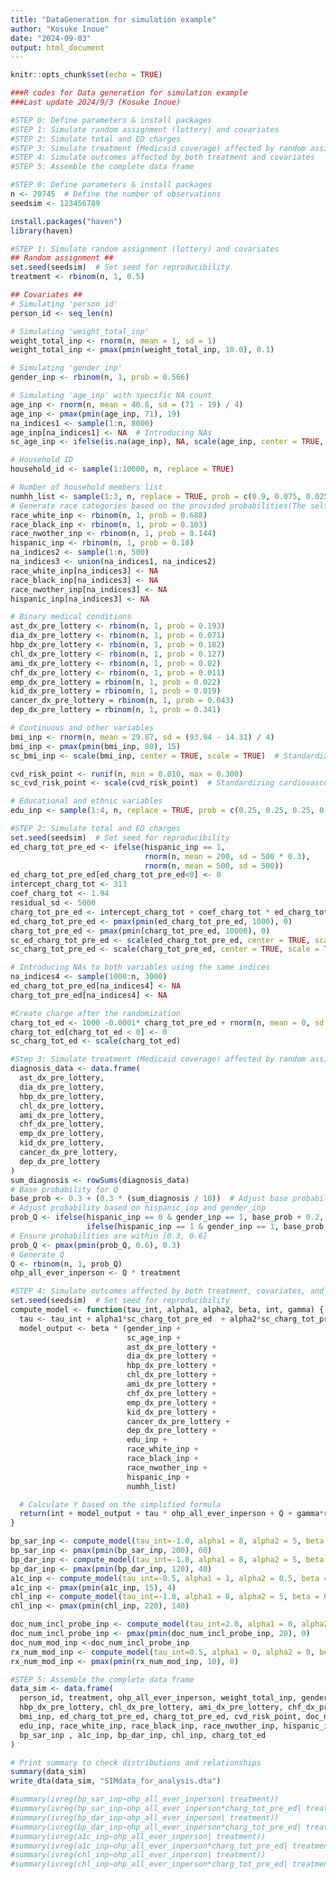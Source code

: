```yaml
---
title: "DataGeneration for simulation example"
author: "Kosuke Inoue"
date: "2024-09-03"
output: html_document
---
```


```r
knitr::opts_chunk$set(echo = TRUE)
```

```r
###R codes for Data generation for simulation example
###Last update 2024/9/3 (Kosuke Inoue)

#STEP 0: Define parameters & install packages
#STEP 1: Simulate random assignment (lottery) and covariates
#STEP 2: Simulate total and ED charges 
#STEP 3: Simulate treatment (Medicaid coverage) affected by random assignment
#STEP 4: Simulate outcomes affected by both treatment and covariates
#STEP 5: Assemble the complete data frame
```

```r
#STEP 0: Define parameters & install packages
n <- 20745  # Define the number of observations
seedsim <- 123456789

install.packages("haven")
library(haven)
```

```r
#STEP 1: Simulate random assignment (lottery) and covariates
## Random assignment ##
set.seed(seedsim)  # Set seed for reproducibility
treatment <- rbinom(n, 1, 0.5)

## Covariates ##
# Simulating 'person_id'
person_id <- seq_len(n)

# Simulating 'weight_total_inp'
weight_total_inp <- rnorm(n, mean = 1, sd = 1)
weight_total_inp <- pmax(pmin(weight_total_inp, 10.0), 0.1)

# Simulating 'gender_inp'
gender_inp <- rbinom(n, 1, prob = 0.566)

# Simulating 'age_inp' with specific NA count
age_inp <- rnorm(n, mean = 40.8, sd = (71 - 19) / 4)
age_inp <- pmax(pmin(age_inp, 71), 19)
na_indices1 <- sample(1:n, 8000)
age_inp[na_indices1] <- NA  # Introducing NAs
sc_age_inp <- ifelse(is.na(age_inp), NA, scale(age_inp, center = TRUE, scale = TRUE))

# Household ID
household_id <- sample(1:10000, n, replace = TRUE)  

# Number of household members list
numhh_list <- sample(1:3, n, replace = TRUE, prob = c(0.9, 0.075, 0.025))
# Generate race categories based on the provided probabilities(The self-reported race & ethnicity categories were not exclusive because participants reported as many races and ethnic groups as they wished. )
race_white_inp <- rbinom(n, 1, prob = 0.688) 
race_black_inp <- rbinom(n, 1, prob = 0.103) 
race_nwother_inp <- rbinom(n, 1, prob = 0.144) 
hispanic_inp <- rbinom(n, 1, prob = 0.18)
na_indices2 <- sample(1:n, 500)
na_indices3 <- union(na_indices1, na_indices2)
race_white_inp[na_indices3] <- NA
race_black_inp[na_indices3] <- NA
race_nwother_inp[na_indices3] <- NA
hispanic_inp[na_indices3] <- NA

# Binary medical conditions
ast_dx_pre_lottery <- rbinom(n, 1, prob = 0.193)
dia_dx_pre_lottery <- rbinom(n, 1, prob = 0.071)
hbp_dx_pre_lottery <- rbinom(n, 1, prob = 0.182)
chl_dx_pre_lottery <- rbinom(n, 1, prob = 0.127)
ami_dx_pre_lottery <- rbinom(n, 1, prob = 0.02)
chf_dx_pre_lottery <- rbinom(n, 1, prob = 0.011)
emp_dx_pre_lottery = rbinom(n, 1, prob = 0.022)
kid_dx_pre_lottery = rbinom(n, 1, prob = 0.019)
cancer_dx_pre_lottery = rbinom(n, 1, prob = 0.043)
dep_dx_pre_lottery = rbinom(n, 1, prob = 0.341)

# Continuous and other variables
bmi_inp <- rnorm(n, mean = 29.87, sd = (93.94 - 14.31) / 4)
bmi_inp <- pmax(pmin(bmi_inp, 80), 15)
sc_bmi_inp <- scale(bmi_inp, center = TRUE, scale = TRUE)  # Standardizing BMI

cvd_risk_point <- runif(n, min = 0.010, max = 0.300)
sc_cvd_risk_point <- scale(cvd_risk_point)  # Standardizing cardiovascular risk point

# Educational and ethnic variables
edu_inp <- sample(1:4, n, replace = TRUE, prob = c(0.25, 0.25, 0.25, 0.25))
```

```r
#STEP 2: Simulate total and ED charges 
set.seed(seedsim)  # Set seed for reproducibility
ed_charg_tot_pre_ed <- ifelse(hispanic_inp == 1,
                              rnorm(n, mean = 200, sd = 500 * 0.3),  
                              rnorm(n, mean = 500, sd = 500))
ed_charg_tot_pre_ed[ed_charg_tot_pre_ed<0] <- 0
intercept_charg_tot <- 313
coef_charg_tot <- 1.94
residual_sd <- 5000
charg_tot_pre_ed <- intercept_charg_tot + coef_charg_tot * ed_charg_tot_pre_ed + rnorm(n, mean = 0, sd = residual_sd)
ed_charg_tot_pre_ed <- pmax(pmin(ed_charg_tot_pre_ed, 1000), 0)
charg_tot_pre_ed <- pmax(pmin(charg_tot_pre_ed, 10000), 0)
sc_ed_charg_tot_pre_ed <- scale(ed_charg_tot_pre_ed, center = TRUE, scale = TRUE)  # After NA introduction
sc_charg_tot_pre_ed <- scale(charg_tot_pre_ed, center = TRUE, scale = TRUE)        # After NA introduction

# Introducing NAs to both variables using the same indices
na_indices4 <- sample(1000:n, 3000)
ed_charg_tot_pre_ed[na_indices4] <- NA
charg_tot_pre_ed[na_indices4] <- NA

#Create charge after the randomization
charg_tot_ed <- 1000 -0.0001* charg_tot_pre_ed + rnorm(n, mean = 0, sd = residual_sd)
charg_tot_ed[charg_tot_ed < 0] <- 0
sc_charg_tot_ed <- scale(charg_tot_ed)
```


```r
#Step 3: Simulate treatment (Medicaid coverage) affected by random assignment
diagnosis_data <- data.frame(
  ast_dx_pre_lottery,
  dia_dx_pre_lottery,
  hbp_dx_pre_lottery,
  chl_dx_pre_lottery,
  ami_dx_pre_lottery,
  chf_dx_pre_lottery,
  emp_dx_pre_lottery,
  kid_dx_pre_lottery,
  cancer_dx_pre_lottery,
  dep_dx_pre_lottery
)
sum_diagnosis <- rowSums(diagnosis_data)
# Base probability for Q
base_prob <- 0.3 + (0.3 * (sum_diagnosis / 10))  # Adjust base probability by scaled sum of diagnostics
# Adjust probability based on hispanic_inp and gender_inp
prob_Q <- ifelse(hispanic_inp == 0 & gender_inp == 1, base_prob + 0.2,
                 ifelse(hispanic_inp == 1 & gender_inp == 1, base_prob + 0.1, base_prob))
# Ensure probabilities are within [0.3, 0.6]
prob_Q <- pmax(pmin(prob_Q, 0.6), 0.3)
# Generate Q
Q <- rbinom(n, 1, prob_Q)
ohp_all_ever_inperson <- Q * treatment
```


```r
#STEP 4: Simulate outcomes affected by both treatment, covariates, and interaction with charges
set.seed(seedsim)  # Set seed for reproducibility
compute_model <- function(tau_int, alpha1, alpha2, beta, int, gamma) {
  tau <- tau_int + alpha1*sc_charg_tot_pre_ed  + alpha2*sc_charg_tot_pre_ed*sc_ed_charg_tot_pre_ed 
  model_output <- beta * (gender_inp + 
                          sc_age_inp + 
                          ast_dx_pre_lottery + 
                          dia_dx_pre_lottery + 
                          hbp_dx_pre_lottery + 
                          chl_dx_pre_lottery + 
                          ami_dx_pre_lottery + 
                          chf_dx_pre_lottery + 
                          emp_dx_pre_lottery + 
                          kid_dx_pre_lottery + 
                          cancer_dx_pre_lottery + 
                          dep_dx_pre_lottery + 
                          edu_inp + 
                          race_white_inp + 
                          race_black_inp + 
                          race_nwother_inp + 
                          hispanic_inp + 
                          numhh_list)

  # Calculate Y based on the simplified formula
  return(int + model_output + tau * ohp_all_ever_inperson + Q + gamma*rnorm(n))
}

bp_sar_inp <- compute_model(tau_int=-1.0, alpha1 = 8, alpha2 = 5, beta = 0.05, int = 160, gamma=10)
bp_sar_inp <- pmax(pmin(bp_sar_inp, 200), 60)
bp_dar_inp <- compute_model(tau_int=-1.0, alpha1 = 8, alpha2 = 5, beta = 0.05, int = 85, gamma=10)
bp_dar_inp <- pmax(pmin(bp_dar_inp, 120), 40)
a1c_inp <- compute_model(tau_int=-0.5, alpha1 = 1, alpha2 = 0.5, beta = 0.01, int = 6.0, gamma=2)
a1c_inp <- pmax(pmin(a1c_inp, 15), 4)
chl_inp <- compute_model(tau_int=-1.0, alpha1 = 8, alpha2 = 5, beta = 0.1, int = 200, gamma=10)
chl_inp <- pmax(pmin(chl_inp, 220), 140)

doc_num_incl_probe_inp <- compute_model(tau_int=2.0, alpha1 = 0, alpha2 = 0, beta = 0.1, int = 7, gamma=4)
doc_num_incl_probe_inp <- pmax(pmin(doc_num_incl_probe_inp, 20), 0)
doc_num_mod_inp <-doc_num_incl_probe_inp
rx_num_mod_inp <- compute_model(tau_int=0.5, alpha1 = 0, alpha2 = 0, beta = 0.1, int = 3, gamma=2)
rx_num_mod_inp <- pmax(pmin(rx_num_mod_inp, 10), 0)
```

```r
#STEP 5: Assemble the complete data frame
data_sim <- data.frame(
  person_id, treatment, ohp_all_ever_inperson, weight_total_inp, gender_inp, age_inp, ast_dx_pre_lottery, dia_dx_pre_lottery,
  hbp_dx_pre_lottery, chl_dx_pre_lottery, ami_dx_pre_lottery, chf_dx_pre_lottery, emp_dx_pre_lottery, kid_dx_pre_lottery, cancer_dx_pre_lottery, dep_dx_pre_lottery, 
  bmi_inp, ed_charg_tot_pre_ed, charg_tot_pre_ed, cvd_risk_point, doc_num_incl_probe_inp,doc_num_mod_inp,  rx_num_mod_inp, 
  edu_inp, race_white_inp, race_black_inp, race_nwother_inp, hispanic_inp, numhh_list, household_id,
  bp_sar_inp , a1c_inp, bp_dar_inp, chl_inp, charg_tot_ed
)

# Print summary to check distributions and relationships
summary(data_sim)
write_dta(data_sim, "SIMdata_for_analysis.dta")

#summary(ivreg(bp_sar_inp~ohp_all_ever_inperson| treatment))
#summary(ivreg(bp_sar_inp~ohp_all_ever_inperson*charg_tot_pre_ed| treatment*charg_tot_pre_ed))
#summary(ivreg(bp_dar_inp~ohp_all_ever_inperson| treatment))
#summary(ivreg(bp_dar_inp~ohp_all_ever_inperson*charg_tot_pre_ed| treatment*charg_tot_pre_ed))
#summary(ivreg(a1c_inp~ohp_all_ever_inperson| treatment))
#summary(ivreg(a1c_inp~ohp_all_ever_inperson*charg_tot_pre_ed| treatment*charg_tot_pre_ed))
#summary(ivreg(chl_inp~ohp_all_ever_inperson| treatment))
#summary(ivreg(chl_inp~ohp_all_ever_inperson*charg_tot_pre_ed| treatment*charg_tot_pre_ed))
```
